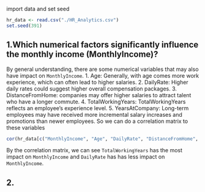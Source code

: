 import data and set seed
```r
hr_data <- read.csv("./HR_Analytics.csv")
set.seed(391)
```

## 1.Which numerical factors significantly influence the monthly income (MonthlyIncome)?

By general understanding, there are some numerical variables that may also have impact on `MonthlyIncome`.
1. Age: Generally, with age comes more work experience, which can often lead to higher salaries. 
2. DailyRate: Higher daily rates could suggest higher overall compensation packages.
3. DistanceFromHome: companies may offer higher salaries to attract talent who have a longer commute.
4. TotalWorkingYears: TotalWorkingYears reflects an employee's experience level. 
5. YearsAtCompany: Long-term employees may have received more incremental salary increases and promotions than newer employees.
So we can do a correlation matrix to these variables
```r
cor(hr_data[c("MonthlyIncome", "Age", "DailyRate", "DistanceFromHome", "TotalWorkingYears", "YearsAtCompany")])
```
By the correlation matrix, we can see `TotalWorkingYears` has the most impact on `MonthlyIncome` and `DailyRate` has has less impact on `MonthlyIncome`.

## 2.